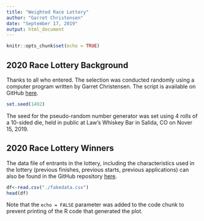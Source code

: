 ```yaml
---
title: "Weighted Race Lottery"
author: "Garret Christensen"
date: "September 17, 2019"
output: html_document
---
```


```r
knitr::opts_chunk$set(echo = TRUE)
```

## 2020 Race Lottery Background

Thanks to all who entered. The selection was conducted randomly using a computer program written by Garret Christensen. The script is available on GitHub [here](http://www.github.com/garretchristensen/RaceLottery).

```r
set.seed(1492)
```
The seed for the pseudo-random number generator was set using 4 rolls of a 10-sided die, held in public at Law's Whiskey Bar in Salida, CO on Nover 15, 2019.

## 2020 Race Lottery Winners
The data file of entrants in the lottery, including the characteristics used in the lottery (previous finishes, previous starts, previous applications) can also be found in the GitHub repository [here](http://www.github.com/garretchristensen/RaceLottery). 
```r
df<-read.csv("./fakedata.csv")
head(df)
```

Note that the `echo = FALSE` parameter was added to the code chunk to prevent printing of the R code that generated the plot.
